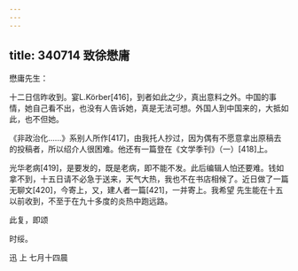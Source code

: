 ```yaml
---
---
---
```

title: 340714 致徐懋庸
---




懋庸先生：

十二日信昨收到。宴L.Körber[416]，到者如此之少，真出意料之外。中国的事情，她自己看不出，也没有人告诉她，真是无法可想。外国人到中国来的，大抵如此，也不但她。

《非政治化……》系别人所作[417]，由我托人抄过，因为偶有不愿意拿出原稿去的投稿者，所以绍介人很困难。他还有一篇登在《文学季刊》（一）[418]上。

光华老病[419]，是要发的，既是老病，即不能不发。此后编辑人怕还要难。钱如拿不到，十五日请不必急于送来，天气大热，我也不在书店相候了。近日做了一篇无聊文[420]，今寄上，又，建人者一篇[421]，一并寄上。我希望 先生能在十五以前收到，不至于在九十多度的炎热中跑远路。

此复，即颂

时绥。

迅 上 七月十四晨